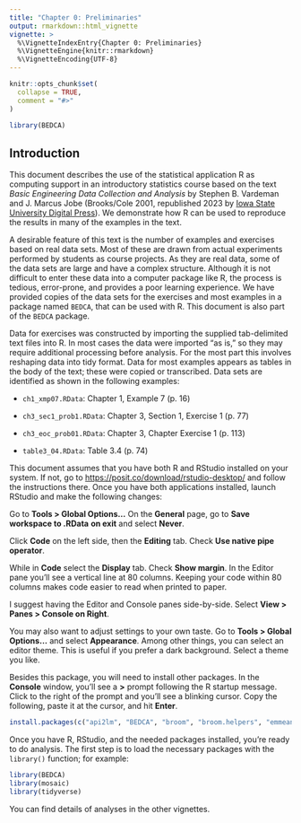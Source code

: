 ```yaml
---
title: "Chapter 0: Preliminaries"
output: rmarkdown::html_vignette
vignette: >
  %\VignetteIndexEntry{Chapter 0: Preliminaries}
  %\VignetteEngine{knitr::rmarkdown}
  %\VignetteEncoding{UTF-8}
---
```


```r
knitr::opts_chunk$set(
  collapse = TRUE,
  comment = "#>"
)
```

```r
library(BEDCA)
```

## Introduction

This document describes the use of the statistical application R as computing support in an introductory statistics course based on the text *Basic Engineering Data Collection and Analysis* by Stephen B. Vardeman and J. Marcus Jobe (Brooks/Cole 2001, republished 2023 by [Iowa State University Digital Press](https://www.iastatedigitalpress.com/plugins/books/127/)). We demonstrate how R can be used to reproduce the results in many of the examples in the text.

A desirable feature of this text is the number of examples and exercises based on real data sets. Most of these are drawn from actual experiments performed by students as course projects. As they are real data, some of the data sets are large and have a complex structure. Although it is not difficult to enter these data into a computer package like R, the process is tedious, error-prone, and provides a poor learning experience. We have provided copies of the data sets for the exercises and most examples in a package named `BEDCA`, that can be used with R. This document is also part of the `BEDCA` package.

Data for exercises was constructed by importing the supplied tab-delimited text files into R. In most cases the data were imported "as is," so they may require additional processing before analysis. For the most part this involves reshaping data into tidy format. Data for most examples appears as tables in the body of the text; these were copied or transcribed. Data sets are identified as shown in the following examples:

-   `ch1_xmp07.RData`: Chapter 1, Example 7 (p. 16)

-   `ch3_sec1_prob1.RData`: Chapter 3, Section 1, Exercise 1 (p. 77)

-   `ch3_eoc_prob01.RData`: Chapter 3, Chapter Exercise 1 (p. 113)

-   `table3_04.RData`: Table 3.4 (p. 74)

This document assumes that you have both R and RStudio installed on your system. If not, go to <https://posit.co/download/rstudio-desktop/> and follow the instructions there. Once you have both applications installed, launch RStudio and make the following changes:

Go to **Tools \> Global Options...** On the **General** page, go to **Save workspace to .RData** **on exit** and select **Never**.

Click **Code** on the left side, then the **Editing** tab. Check **Use native pipe operator**.

While in **Code** select the **Display** tab. Check **Show margin**. In the Editor pane you'll see a vertical line at 80 columns. Keeping your code within 80 columns makes code easier to read when printed to paper.

I suggest having the Editor and Console panes side-by-side. Select **View \> Panes \> Console on Right**.

You may also want to adjust settings to your own taste. Go to **Tools \> Global Options...** and select **Appearance**. Among other things, you can select an editor theme. This is useful if you prefer a dark background. Select a theme you like.

Besides this package, you will need to install other packages. In the **Console** window, you'll see a **\>** prompt following the R startup message. Click to the right of the prompt and you'll see a blinking cursor. Copy the following, paste it at the cursor, and hit **Enter**.

```r
install.packages(c("api2lm", "BEDCA", "broom", "broom.helpers", "emmeans", "fastDummies", "GGally", "ggfortify", "here", "infer", "mosaic", "multcomp", "openintro", "readxl", "scales", "tidyverse", "tinytex", "writexl"))
```

Once you have R, RStudio, and the needed packages installed, you're ready to do analysis. The first step is to load the necessary packages with the `library()` function; for example:

```r
library(BEDCA)
library(mosaic)
library(tidyverse)
```

You can find details of analyses in the other vignettes.

